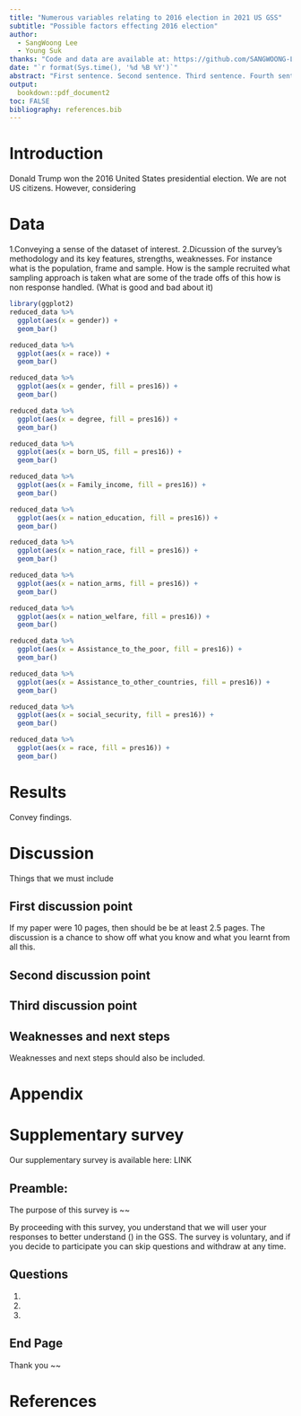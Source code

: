 ```yaml
---
title: "Numerous variables relating to 2016 election in 2021 US GSS"
subtitle: "Possible factors effecting 2016 election"
author: 
  - SangWoong Lee
  - Young Suk 
thanks: "Code and data are available at: https://github.com/SANGWOONG-LEE/2016electionanalysis.git".
date: "`r format(Sys.time(), '%d %B %Y')`"
abstract: "First sentence. Second sentence. Third sentence. Fourth sentence."
output:
  bookdown::pdf_document2
toc: FALSE
bibliography: references.bib
---
```


# Introduction

Donald Trump won the 2016 United States presidential election. We are not US citizens. 
However, considering 



# Data
1.Conveying a sense of the dataset of interest.
2.Dicussion of the survey's methodology and its key features, strengths, weaknesses.
For instance what is the population, frame and sample.
How is the sample recruited 
what sampling approach is taken
what are some of the trade offs of this 
how is non response handled.
(What is good and bad about it)


```r
library(ggplot2)
reduced_data %>%
  ggplot(aes(x = gender)) +
  geom_bar()

reduced_data %>%
  ggplot(aes(x = race)) +
  geom_bar()

reduced_data %>%
  ggplot(aes(x = gender, fill = pres16)) +
  geom_bar()

reduced_data %>%
  ggplot(aes(x = degree, fill = pres16)) +
  geom_bar()

reduced_data %>%
  ggplot(aes(x = born_US, fill = pres16)) +
  geom_bar()

reduced_data %>%
  ggplot(aes(x = Family_income, fill = pres16)) +
  geom_bar()

reduced_data %>%
  ggplot(aes(x = nation_education, fill = pres16)) +
  geom_bar()

reduced_data %>%
  ggplot(aes(x = nation_race, fill = pres16)) +
  geom_bar()

reduced_data %>%
  ggplot(aes(x = nation_arms, fill = pres16)) +
  geom_bar()

reduced_data %>%
  ggplot(aes(x = nation_welfare, fill = pres16)) +
  geom_bar()

reduced_data %>%
  ggplot(aes(x = Assistance_to_the_poor, fill = pres16)) +
  geom_bar()

reduced_data %>%
  ggplot(aes(x = Assistance_to_other_countries, fill = pres16)) +
  geom_bar()

reduced_data %>%
  ggplot(aes(x = social_security, fill = pres16)) +
  geom_bar()

reduced_data %>%
  ggplot(aes(x = race, fill = pres16)) +
  geom_bar()
```



# Results
Convey findings. 


# Discussion

Things that we must include

## First discussion point

If my paper were 10 pages, then should be be at least 2.5 pages. The discussion is a chance to show off what you know and what you learnt from all this. 

## Second discussion point

## Third discussion point

## Weaknesses and next steps

Weaknesses and next steps should also be included.

\newpage

\appendix

# Appendix {-}


# Supplementary survey

Our supplementary survey is available here: LINK

## Preamble:

The purpose of this survey is ~~

By proceeding with this survey, you understand that we will user your responses to 
better understand () in the GSS. The survey is voluntary, and if you decide to 
participate you can skip questions and withdraw at any time.

## Questions
1. 
2. 
3. 

## End Page

Thank you ~~

\newpage


# References

